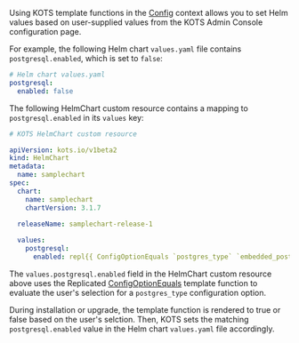 Using KOTS template functions in the [Config](/reference/template-functions-config-context) context allows you to set Helm values based on user-supplied values from the KOTS Admin Console configuration page.

For example, the following Helm chart `values.yaml` file contains `postgresql.enabled`, which is set to `false`: 

```yaml
# Helm chart values.yaml
postgresql:
  enabled: false
```
The following HelmChart custom resource contains a mapping to `postgresql.enabled` in its `values` key:

```yaml
# KOTS HelmChart custom resource

apiVersion: kots.io/v1beta2
kind: HelmChart
metadata:
  name: samplechart
spec:
  chart:
    name: samplechart
    chartVersion: 3.1.7
  
  releaseName: samplechart-release-1

  values:
    postgresql:
      enabled: repl{{ ConfigOptionEquals `postgres_type` `embedded_postgres`}}
```

The `values.postgresql.enabled` field in the HelmChart custom resource above uses the Replicated [ConfigOptionEquals](/reference/template-functions-config-context#configoptionequals) template function to evaluate the user's selection for a `postgres_type` configuration option.

During installation or upgrade, the template function is rendered to true or false based on the user's selction. Then, KOTS sets the matching `postgresql.enabled` value in the Helm chart `values.yaml` file accordingly.